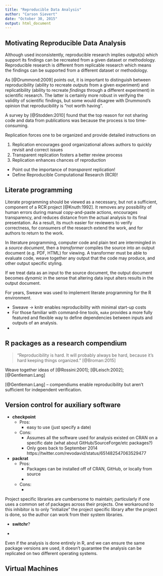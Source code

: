 ```yaml
---
title: "Reproducible Data Analysis"
author: "Carson Sievert"
date: "October 30, 2015"
output: html_document
---
```



## Motivating Reproducible Data Analysis

Although used inconsistently, reproducible research implies output(s) which support its findings can be recreated from a given dataset or methodology. Reproducible research is different from replicable research which means the findings can be supported from a different dataset or methodology.

As [@Drummond:2009] points out, it is important to distinguish between reproducibility (ability to recreate _outputs_ from a given experiment) and replicatibility (ability to recreate _findings_ through a different experiment) in scientific research. The latter is certainly more robust in verifying the validity of scientific findings, but some would disagree with Drummond's opinion that reproducibility is "not worth having".

A survey by [@Stodden:2010] found that the top reason for not sharing code and data from publications was because the process is too time-consuming.


Replication forces one to be organized and provide detailed instructions on 

1. Replication encourages good organizational allows authors to quickly revisit and correct issues
2. Transparent replication fosters a better review process
3. Replication enhances chances of reproduction

* Point out the importance of _transparent_ replication!
* Define Reproducible Computational Research (RCR)!


## Literate programming

Literate programming should be viewed as a necessary, but not a sufficient, component of a RCR project [@Knuth:1992]. It removes any possibility of human errors during manual copy-and-paste actions, encourages transparency, and reduces distance from the actual analysis to its final presentation. As a result, its much easier for reviewers to verify correctness, for consumers of the research extend the work, and for authors to return to the work.

In literature programming, computer code and plain text are intermingled in a _source document_, then a _transformer_ compiles the source into an output document (e.g. PDF, HTML) for viewing. A transformer must be able to evaluate code, weave together any output that the code may produce, and other output specific styling. 

If we treat data as an input to the source document, the output document becomes _dynamic_ in the sense that altering data input alters results in the output document. 

For years, Sweave was used to implement literate programming for the R environment.

* Sweave -> knitr enables reproducibility with minimal start-up costs
* For those familiar with command-line tools, `make` provides a more fully featured and flexible way to define dependencies between inputs and outputs of an analysis. 
* 



## R packages as a research compendium

> "Reproducibility is hard. It will probably always be hard, because it’s hard keeping things organized." [@Broman:2015]

Weave together ideas of [@Rossini:2001]; [@Leisch:2002]; [@Gentleman:Lang]

[@Gentleman:Lang] -- compendiums enable reproducibility but aren't sufficient for independent verification.

## Version control for auxiliary software

* __checkpoint__
  * Pros: 
    * easy to use (just specify a date)
  * Cons: 
    * Assumes all the software used for analysis existed on CRAN on a specific date (what about GitHub/SourceForge/etc packages?)
    * Only goes back to September 2014 https://twitter.com/revodavid/status/651482547063529477
    

* __packrat__
  * Pros:
    * Packages can be installed off of CRAN, GitHub, or locally from source
    * 
  * Cons:
    * 
    
Project specific libraries are cumbersome to maintain; particularly if one uses a common set of packages across their projects. One workaround to this inhibitor is to only "initialize" the project specific library after the project is done, so the author can work from their system libraries. 

* __switchr__?

* 


Even if the analysis is done entirely in R, and we can ensure the same package versions are used, it doesn't guarantee the analysis can be replicated on two different operating systems. 

## Virtual Machines